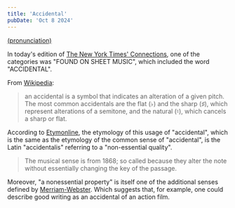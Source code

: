 ```yaml
---
title: 'Accidental'
pubDate: 'Oct 8 2024'
---
```


[(pronunciation)](https://www.merriam-webster.com/dictionary/accidental)

In today's edition of [The New York Times' Connections](https://www.nytimes.com/games/connections), one of the categories was
"FOUND ON SHEET MUSIC", which included the word "ACCIDENTAL".

From [Wikipedia](https://en.wikipedia.org/wiki/Accidental_(music)):

<blockquote cite="https://en.wikipedia.org/wiki/Accidental_(music)">
an accidental is a symbol that indicates an alteration of a given pitch. The most common accidentals are the
flat (♭) and the sharp (♯), which represent alterations of a semitone, and the natural (♮), which cancels a sharp or flat.
</blockquote>

According to [Etymonline](https://www.etymonline.com/word/accidental), the etymology of this usage of "accidental",
which is the same as the etymology of the common sense of "accidental", is the Latin "accidentalis" referring to
a "non-essential quality".

<blockquote cite="https://www.etymonline.com/word/accidental">
The musical sense is from 1868; so called because they alter the note without essentially changing the key of the passage.
</blockquote>

Moreover, "a nonessential property" is itself one of the additional
senses defined by [Merriam-Webster](https://www.merriam-webster.com/dictionary/accidental). Which suggests that, for example, one could
describe good writing as an accidental of an action film.